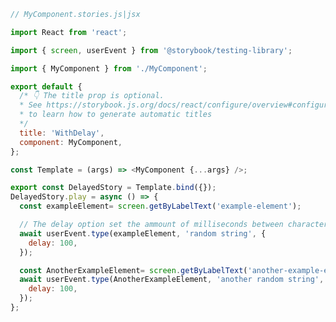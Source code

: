 ```js
// MyComponent.stories.js|jsx

import React from 'react';

import { screen, userEvent } from '@storybook/testing-library';

import { MyComponent } from './MyComponent';

export default {
  /* 👇 The title prop is optional.
  * See https://storybook.js.org/docs/react/configure/overview#configure-story-loading
  * to learn how to generate automatic titles
  */
  title: 'WithDelay',
  component: MyComponent,
};

const Template = (args) => <MyComponent {...args} />;

export const DelayedStory = Template.bind({});
DelayedStory.play = async () => {
  const exampleElement= screen.getByLabelText('example-element');

  // The delay option set the ammount of milliseconds between characters being typed
  await userEvent.type(exampleElement, 'random string', {
    delay: 100,
  });

  const AnotherExampleElement= screen.getByLabelText('another-example-element');
  await userEvent.type(AnotherExampleElement, 'another random string', {
    delay: 100,
  });
};
```